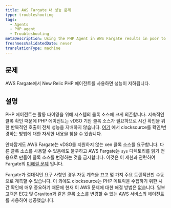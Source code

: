 ```yaml
---
title: AWS Fargate 내 성능 문제
type: troubleshooting
tags:
  - Agents
  - PHP agent
  - Troubleshooting
metaDescription: Using the PHP Agent in AWS Fargate results in poor to unacceptable performance due to the clocksource.
freshnessValidatedDate: never
translationType: machine
---
```


## 문제

AWS Fargate에서 New Relic PHP 에이전트를 사용하면 성능이 저하됩니다.

## 설명

PHP 에이전트는 활동 타이밍을 위해 시스템의 클록 소스에 크게 의존합니다. 지속적인 클록 확인 때문에 PHP 에이전트는 vDSO 기반 클록 소스가 필요하므로 시간 확인을 위한 반복적인 호출이 전체 성능을 지배하지 않습니다. [여기](https://discuss.newrelic.com/t/relic-solution-php-agent-cpu-overhead-tips/70182) 에서 clocksource를 확인/변경하는 방법에 대한 자세한 내용을 찾을 수 있습니다.

안타깝게도 AWS Fargate는 vDSO를 지원하지 않는 xen 클록 소스를 요구합니다. 다른 클록 소스를 사용할 수 있음에도 불구하고 AWS Fargate는 `sys` 디렉토리를 읽기 전용으로 만들어 클록 소스를 변경하는 것을 금지합니다. 이것은 이 제한과 관련하여 Fargate의 [미해결 문제](https://github.com/aws/containers-roadmap/issues/974) 입니다.

Fargate가 절대적인 요구 사항인 경우 자동 계측을 끄고 몇 가지 주요 트랜잭션만 수동으로 계측할 수 있습니다. 이 외에도 clocksource는 PHP 메트릭을 수집하기 위한 시간 확인에 매우 중요하기 때문에 현재 이 AWS 문제에 대한 해결 방법은 없습니다. 일부 고객은 EC2 및 Graviton과 같은 클록 소스를 변경할 수 있는 AWS 서비스의 에이전트를 사용하여 성공했습니다.
